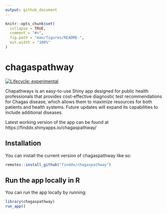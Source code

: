 ```yaml
---
output: github_document
---
```


<!-- README.md is generated from README.Rmd. Please edit that file -->

```r
knitr::opts_chunk$set(
  collapse = TRUE,
  comment = "#>",
  fig.path = "man/figures/README-",
  out.width = "100%"
)
```

# chagaspathway

<!-- badges: start -->
[![Lifecycle: experimental](https://img.shields.io/badge/lifecycle-experimental-orange.svg)](https://lifecycle.r-lib.org/articles/stages.html#experimental)
<!-- badges: end -->

Chapathways is an easy-to-use Shiny app designed for public health professionals that provides cost-effective diagnostic test recommendations for Chagas disease, which allows them to maximize resources for both patients and health systems. Future updates will expand its capabilities to include additional diseases.

Latest working version of the app can be found at https://finddx.shinyapps.io/chagaspathway/ 

## Installation

You can install the current version of chagaspathway like so:

``` r
remotes::install_github("finddx/chagaspathway")
```

## Run the app locally in R

You can run the app locally by running:

```r
library(chagaspathway)
run_app()
```







